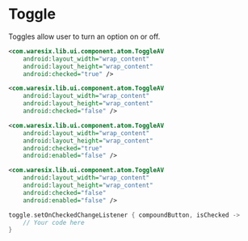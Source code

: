 

# Toggle
Toggles allow user to turn an option on or off.

<div style={{backgroundColor: 'white',border: '1px solid #F4F6F8', borderRadius: 16, padding: 32, marginBottom: 24}}>
   <ToggleImage />
</div>

```xml
<com.waresix.lib.ui.component.atom.ToggleAV
	android:layout_width="wrap_content"
	android:layout_height="wrap_content"
	android:checked="true" />

<com.waresix.lib.ui.component.atom.ToggleAV
	android:layout_width="wrap_content"
	android:layout_height="wrap_content"
	android:checked="false" />

<com.waresix.lib.ui.component.atom.ToggleAV
	android:layout_width="wrap_content"
	android:layout_height="wrap_content"
	android:checked="true"
	android:enabled="false" />

<com.waresix.lib.ui.component.atom.ToggleAV
	android:layout_width="wrap_content"
	android:layout_height="wrap_content"
	android:checked="false"
	android:enabled="false" />
```

```kotlin
toggle.setOnCheckedChangeListener { compoundButton, isChecked -> 
	// Your code here
}
```
